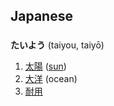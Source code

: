 == Japanese ==

=== {{Furigana}} ===

'''たいよう''' (taiyou, taiyō)

# [[太陽]] ([[sun]])
# [[大洋]] (ocean)
# [[耐用]]